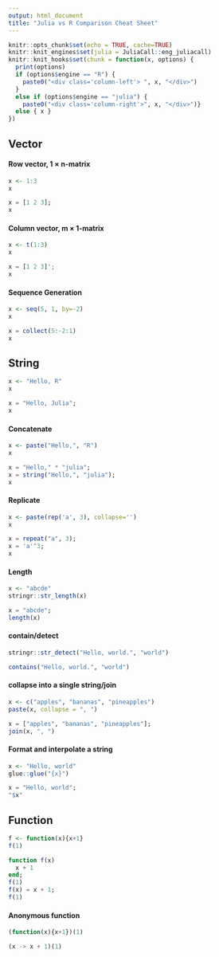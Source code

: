 ---
output: html_document
title: "Julia vs R Comparison Cheat Sheet"
---

```{r setup, include=FALSE}
knitr::opts_chunk$set(echo = TRUE, cache=TRUE)
knitr::knit_engines$set(julia = JuliaCall::eng_juliacall)
knitr::knit_hooks$set(chunk = function(x, options) {
  print(options)
  if (options$engine == "R") { 
    paste0("<div class='column-left'> ", x, "</div>")
  }
  else if (options$engine == "julia") { 
    paste0("<div class='column-right'>", x, "</div>")}
  else { x }
})

```

<style>
.column-left{
  float: left;
  width: 47.5%;
  text-align: left;
}
.column-right{
  float: right;
  width: 47.5%;
  text-align: left;
}
.clear {
  clear:both;
}
</style>


## Vector

#### Row vector, 1 × n-matrix

```{r}
x <- 1:3
x
```
```{julia}
x = [1 2 3];
x
```

<div class="clear"></div>

#### Column vector, m × 1-matrix
```{r}
x <- t(1:3)
x
```
```{julia}
x = [1 2 3]';
x
```
</div>
<div class="clear">

#### Sequence Generation
```{r}
x <- seq(5, 1, by=-2)
x
```
```{julia}
x = collect(5:-2:1)
x
```
<div class="clear"></div>

## String
```{r}
x <- "Hello, R"
x
```
```{julia}
x = "Hello, Julia";
x
```
<div class="clear">
</div>

#### Concatenate	
```{r}
x <- paste("Hello,", "R")
x
```
```{julia}
x = "Hello," * "julia";
x = string("Hello,", "julia"); 
x
```
<div class="clear">
</div>

#### Replicate
```{r}
x <- paste(rep('a', 3), collapse='')
x
```
```{julia}
x = repeat("a", 3);
x = 'a'^3;
x
```
<div class="clear">
</div>


#### Length
```{r}
x <- "abcde"
stringr::str_length(x)
```
```{julia}
x = "abcde";
length(x)
```
<div class="clear">
</div>

#### contain/detect
```{r}
stringr::str_detect("Hello, world.", "world")
```
```{julia}
contains("Hello, world.", "world")
```
<div class="clear">
</div>

#### collapse into a single string/join
```{r}
x <- c("apples", "bananas", "pineapples")
paste(x, collapse = ", ")
```
```{julia}
x = ["apples", "bananas", "pineapples"];
join(x, ", ")
```
<div class="clear">
</div>

#### Format and interpolate a string
```{r}
x <- "Hello, world"
glue::glue("{x}")
```
```{julia}
x = "Hello, world";
"$x"
```
<div class="clear">
</div>


## Function
```{r}
f <- function(x){x+1}
f(1)
```
```{julia}
function f(x)
  x + 1
end;
f(1)
f(x) = x + 1;
f(1)
```
<div class="clear">
</div>

#### Anonymous function
```{r}
(function(x){x+1})(1)
```
```{julia}
(x -> x + 1)(1)
```
<div class="clear">
</div>

